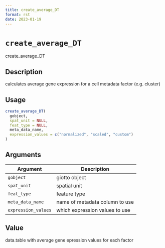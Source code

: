 ```yaml
--- 
title: create_average_DT 
format: rst 
date: 2023-01-19 
--- 
```

# `create_average_DT`

create_average_DT


## Description

calculates average gene expression for a cell metadata factor (e.g. cluster)


## Usage

```r
create_average_DT(
  gobject,
  spat_unit = NULL,
  feat_type = NULL,
  meta_data_name,
  expression_values = c("normalized", "scaled", "custom")
)
```


## Arguments

Argument      |Description
------------- |----------------
`gobject`     |     giotto object
`spat_unit`     |     spatial unit
`feat_type`     |     feature type
`meta_data_name`     |     name of metadata column to use
`expression_values`     |     which expression values to use


## Value

data.table with average gene epression values for each factor


